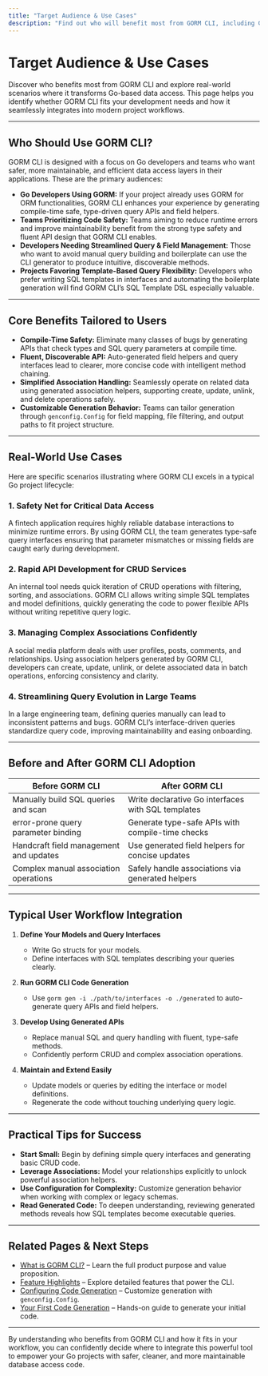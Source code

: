 ```yaml
---
title: "Target Audience & Use Cases"
description: "Find out who will benefit most from GORM CLI, including Go developers using GORM, teams seeking safer, more maintainable code, and users who want to streamline query building and field management. Real-world use cases show where GORM CLI fits into a modern project's lifecycle."
---
```


# Target Audience & Use Cases

Discover who benefits most from GORM CLI and explore real-world scenarios where it transforms Go-based data access. This page helps you identify whether GORM CLI fits your development needs and how it seamlessly integrates into modern project workflows.

---

## Who Should Use GORM CLI?

GORM CLI is designed with a focus on Go developers and teams who want safer, more maintainable, and efficient data access layers in their applications. These are the primary audiences:

- **Go Developers Using GORM:** If your project already uses GORM for ORM functionalities, GORM CLI enhances your experience by generating compile-time safe, type-driven query APIs and field helpers.
- **Teams Prioritizing Code Safety:** Teams aiming to reduce runtime errors and improve maintainability benefit from the strong type safety and fluent API design that GORM CLI enables.
- **Developers Needing Streamlined Query & Field Management:** Those who want to avoid manual query building and boilerplate can use the CLI generator to produce intuitive, discoverable methods.
- **Projects Favoring Template-Based Query Flexibility:** Developers who prefer writing SQL templates in interfaces and automating the boilerplate generation will find GORM CLI’s SQL Template DSL especially valuable.

---

## Core Benefits Tailored to Users

- **Compile-Time Safety:** Eliminate many classes of bugs by generating APIs that check types and SQL query parameters at compile time.
- **Fluent, Discoverable API:** Auto-generated field helpers and query interfaces lead to clearer, more concise code with intelligent method chaining.
- **Simplified Association Handling:** Seamlessly operate on related data using generated association helpers, supporting create, update, unlink, and delete operations safely.
- **Customizable Generation Behavior:** Teams can tailor generation through `genconfig.Config` for field mapping, file filtering, and output paths to fit project structure.

---

## Real-World Use Cases

Here are specific scenarios illustrating where GORM CLI excels in a typical Go project lifecycle:

### 1. Safety Net for Critical Data Access
A fintech application requires highly reliable database interactions to minimize runtime errors. By using GORM CLI, the team generates type-safe query interfaces ensuring that parameter mismatches or missing fields are caught early during development.

### 2. Rapid API Development for CRUD Services
An internal tool needs quick iteration of CRUD operations with filtering, sorting, and associations. GORM CLI allows writing simple SQL templates and model definitions, quickly generating the code to power flexible APIs without writing repetitive query logic.

### 3. Managing Complex Associations Confidently
A social media platform deals with user profiles, posts, comments, and relationships. Using association helpers generated by GORM CLI, developers can create, update, unlink, or delete associated data in batch operations, enforcing consistency and clarity.

### 4. Streamlining Query Evolution in Large Teams
In a large engineering team, defining queries manually can lead to inconsistent patterns and bugs. GORM CLI’s interface-driven queries standardize query code, improving maintainability and easing onboarding.

---

## Before and After GORM CLI Adoption

| Before GORM CLI                         | After GORM CLI                                      |
|---------------------------------------|---------------------------------------------------|
| Manually build SQL queries and scan   | Write declarative Go interfaces with SQL templates |
| error-prone query parameter binding   | Generate type-safe APIs with compile-time checks  |
| Handcraft field management and updates| Use generated field helpers for concise updates   |
| Complex manual association operations | Safely handle associations via generated helpers  |

---

## Typical User Workflow Integration

1. **Define Your Models and Query Interfaces**
   - Write Go structs for your models.
   - Define interfaces with SQL templates describing your queries clearly.

2. **Run GORM CLI Code Generation**
   - Use `gorm gen -i ./path/to/interfaces -o ./generated` to auto-generate query APIs and field helpers.

3. **Develop Using Generated APIs**
   - Replace manual SQL and query handling with fluent, type-safe methods.
   - Confidently perform CRUD and complex association operations.

4. **Maintain and Extend Easily**
   - Update models or queries by editing the interface or model definitions.
   - Regenerate the code without touching underlying query logic.

---

## Practical Tips for Success

- **Start Small:** Begin by defining simple query interfaces and generating basic CRUD code.
- **Leverage Associations:** Model your relationships explicitly to unlock powerful association helpers.
- **Use Configuration for Complexity:** Customize generation behavior when working with complex or legacy schemas.
- **Read Generated Code:** To deepen understanding, reviewing generated methods reveals how SQL templates become executable queries.

---

## Related Pages & Next Steps

- [What is GORM CLI?](./what-is-gorm-cli) – Learn the full product purpose and value proposition.
- [Feature Highlights](./feature-highlights) – Explore detailed features that power the CLI.
- [Configuring Code Generation](../../guides/advanced-patterns-customization/configuring-codegen) – Customize generation with `genconfig.Config`.
- [Your First Code Generation](../../guides/getting-started-workflows/your-first-codegen) – Hands-on guide to generate your initial code.


---

By understanding who benefits from GORM CLI and how it fits in your workflow, you can confidently decide where to integrate this powerful tool to empower your Go projects with safer, cleaner, and more maintainable database access code.
